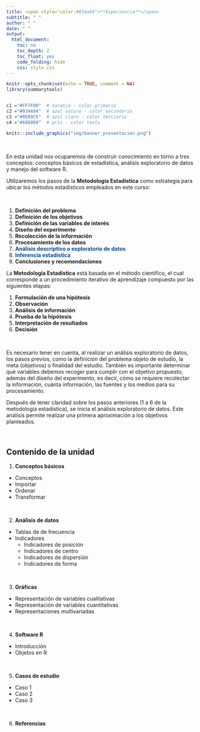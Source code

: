 ```yaml
---
title: <span style="color:#034a94">**Experiencia**</span>
subtitle: " "
author: " "
date: " "
output:
  html_document:
    toc: no
    toc_depth: 2
    toc_float: yes
    code_folding: hide
    css: style.css
---
```


```r
knitr::opts_chunk$set(echo = TRUE, comment = NA)
library(summarytools)


c1 ="#FF7F00"  # naranja - color primario 
c2 ="#034A94"  # azul oscuro - color secundario
c3 ="#0EB0C6"  # azul claro - color terciario
c4 ="#686868"  # gris - color texto
```


```r
knitr::include_graphics("img/banner_presentacion.png")
```


</br>

En esta unidad nos ocuparemos de construir conocimiento en torno a tres conceptos: conceptos básicos de estadística, análisis exploratorio de datos y manejo del software R. 

Utilizaremos los pasos de la **Metodología Estadística** como estrategia para ubicar los métodos estadísticos empleados en este curso:

<br/>


<div class="content-box-blue">
1. **Definición del problema**  
2. **Definición de los objetivos**  
3. **Definición de las variables de interés**  
4. **Diseño del experimento**  
5. **Recolección de la información**  
6. **Procesamiento de los datos**  
7. <span style="color:#034A94">**Análisis descriptivo o exploratorio de datos**</span>  
8. <span style="color:#034A94">**Inferencia estadística**</span>  
9. **Conclusiones y recomendaciones**  
</div>


La **Metodología Estadística** está basada en el método científico, el cual corresponde a un procedimiento iterativo de aprendizaje compuesto por las siguientes etapas:  

1. **Formulación de una hipótesis**  
2. **Observación**  
3. **Análisis de información**  
4. **Prueba de la hipótesis**  
5. **Interpretación de resultados**  
6. **Decisión**  


<br/>

Es necesario tener en cuenta, al realizar un análisis exploratorio de datos, los pasos previos, como la definición del problema objeto de estudio, la meta (objetivos) o finalidad del estudio. También es importante determinar qué variables debemos recoger para cumplir con el objetivo propuesto, además del diseño del experimento, es decir, cómo se requiere recolectar la información, cuánta información, las fuentes y los medios para su procesamiento.

Después de tener claridad sobre los pasos anteriores (1 a 6 de la metodología estadística), se inicia el análisis exploratorio de datos. Este análisis permite realizar una primera aproximación a los objetivos planteados.



<br/>

## Contenido de la unidad

1.  **Conceptos básicos**
  * Conceptos
  * Importar 
  * Ordenar
  * Transformar

<br/>

2.  **Análisis de datos**
  * Tablas de de frecuencia
  * Indicadores
    * Indicadores de posición
    * Indicadores de centro
    * Indicadores de dispersión
    * Indicadores de forma

<br/>

3.  **Gráficas**
  * Representación de variables cualitativas
  * Representación de variables cuantitativas
  * Representaciones multivariadas

<br/>

4.  **Software R**
  * Introducción
  * Objetos en R

<br/>

5.  **Casos de estudio**
  * Caso 1
  * Caso 2
  * Caso 3

<br/>

6.  **Referencias**  
 


